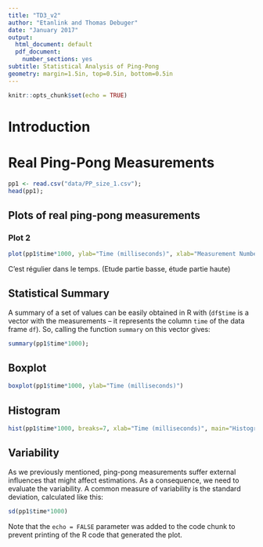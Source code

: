 ```yaml
---
title: "TD3_v2"
author: "Etanlink and Thomas Debuger"
date: "January 2017"
output:
  html_document: default
  pdf_document:
    number_sections: yes
subtitle: Statistical Analysis of Ping-Pong
geometry: margin=1.5in, top=0.5in, bottom=0.5in
---
```


```r
knitr::opts_chunk$set(echo = TRUE)
```

# Introduction


# Real Ping-Pong Measurements

```r
pp1 <- read.csv("data/PP_size_1.csv");
head(pp1);
```

## Plots of real ping-pong measurements

### Plot 2
```r
plot(pp1$time*1000, ylab="Time (milliseconds)", xlab="Measurement Number");
```
C'est régulier dans le temps. (Etude partie basse, étude partie haute)
 
## Statistical Summary

A summary of a set of values can be easily obtained in R with (`df$time` is a vector with the measurements -- it represents the column `time` of the data frame `df`). So, calling the function `summary` on this vector gives:

```r
summary(pp1$time*1000);
```

## Boxplot

```r
boxplot(pp1$time*1000, ylab="Time (milliseconds)")
```

## Histogram

```r
hist(pp1$time*1000, breaks=7, xlab="Time (milliseconds)", main="Histogram of Ping-Pong")
```

## Variability

As we previously mentioned, ping-pong measurements suffer external influences that might affect estimations. As a consequence, we need to evaluate the variability. A common measure of variability is the standard deviation, calculated like this:
```r
sd(pp1$time*1000)
```

Note that the `echo = FALSE` parameter was added to the code chunk to prevent printing of the R code that generated the plot.
